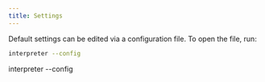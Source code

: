 ```yaml
---
title: Settings
---
```


Default settings can be edited via a configuration file. To open the file, run:

```bash
interpreter --config
```
interpreter --config
